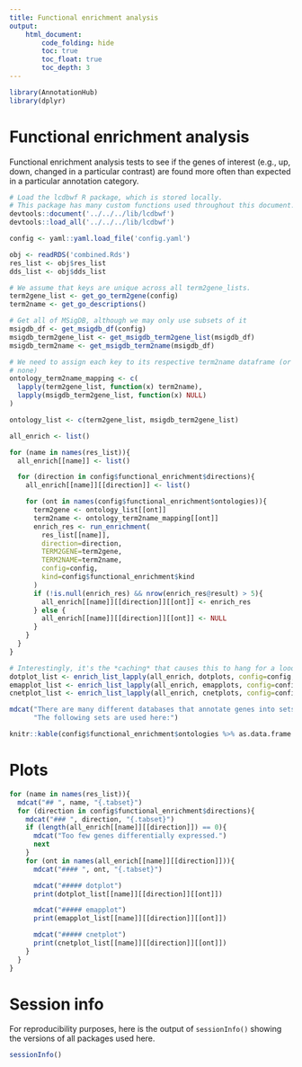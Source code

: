 ```yaml
---
title: Functional enrichment analysis
output:
    html_document:
        code_folding: hide
        toc: true
        toc_float: true
        toc_depth: 3
---
```


```r
library(AnnotationHub)
library(dplyr)
```

# Functional enrichment analysis

Functional enrichment analysis tests to see if the genes of interest (e.g., up,
down, changed in a particular contrast) are found more often than expected in
a particular annotation category.

```r
# Load the lcdbwf R package, which is stored locally.
# This package has many custom functions used throughout this document.
devtools::document('../../../lib/lcdbwf')
devtools::load_all('../../../lib/lcdbwf')

config <- yaml::yaml.load_file('config.yaml')
```

```r
obj <- readRDS('combined.Rds')
res_list <- obj$res_list
dds_list <- obj$dds_list
```

```r

# We assume that keys are unique across all term2gene_lists.
term2gene_list <- get_go_term2gene(config)
term2name <- get_go_descriptions()

# Get all of MSigDB, although we may only use subsets of it
msigdb_df <- get_msigdb_df(config)
msigdb_term2gene_list <- get_msigdb_term2gene_list(msigdb_df)
msigdb_term2name <- get_msigdb_term2name(msigdb_df)

# We need to assign each key to its respective term2name dataframe (or NULL if
# none)
ontology_term2name_mapping <- c(
  lapply(term2gene_list, function(x) term2name),
  lapply(msigdb_term2gene_list, function(x) NULL)
)

ontology_list <- c(term2gene_list, msigdb_term2gene_list)
```

```r

all_enrich <- list()

for (name in names(res_list)){
  all_enrich[[name]] <- list()

  for (direction in config$functional_enrichment$directions){
    all_enrich[[name]][[direction]] <- list()

    for (ont in names(config$functional_enrichment$ontologies)){
      term2gene <- ontology_list[[ont]]
      term2name <- ontology_term2name_mapping[[ont]]
      enrich_res <- run_enrichment(
        res_list[[name]],
        direction=direction,
        TERM2GENE=term2gene,
        TERM2NAME=term2name,
        config=config,
        kind=config$functional_enrichment$kind
      )
      if (!is.null(enrich_res) && nrow(enrich_res@result) > 5){
        all_enrich[[name]][[direction]][[ont]] <- enrich_res
      } else {
        all_enrich[[name]][[direction]][[ont]] <- NULL
      }
    }
  }
}
```


```r
# Interestingly, it's the *caching* that causes this to hang for a loooong time.
dotplot_list <- enrich_list_lapply(all_enrich, dotplots, config=config, send_names=TRUE)
emapplot_list <- enrich_list_lapply(all_enrich, emapplots, config=config, send_names=TRUE)
cnetplot_list <- enrich_list_lapply(all_enrich, cnetplots, config=config, send_names=TRUE)
```

```r
mdcat("There are many different databases that annotate genes into sets.",
      "The following sets are used here:")

knitr::kable(config$functional_enrichment$ontologies %>% as.data.frame %>% t())
```

# Plots {.tabset}

```r

for (name in names(res_list)){
  mdcat("## ", name, "{.tabset}")
  for (direction in config$functional_enrichment$directions){
    mdcat("### ", direction, "{.tabset}")
    if (length(all_enrich[[name]][[direction]]) == 0){
      mdcat("Too few genes differentially expressed.")
      next
    }
    for (ont in names(all_enrich[[name]][[direction]])){
      mdcat("#### ", ont, "{.tabset}")

      mdcat("##### dotplot")
      print(dotplot_list[[name]][[direction]][[ont]])

      mdcat("##### emapplot")
      print(emapplot_list[[name]][[direction]][[ont]])

      mdcat("##### cnetplot")
      print(cnetplot_list[[name]][[direction]][[ont]])
    }
  }
}


```

# Session info
For reproducibility purposes, here is the output of `sessionInfo()` showing the
versions of all packages used here.

```r
sessionInfo()
```
